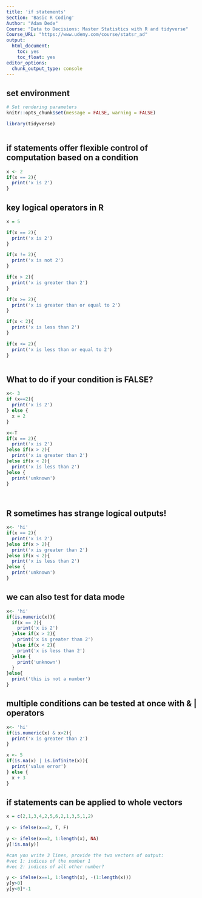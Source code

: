 ```yaml
---
title: 'if statements'
Section: 'Basic R Coding'
Author: "Adam Dede"
Course: "Data to Decisions: Master Statistics with R and tidyverse"
Course_URL: "https://www.udemy.com/course/statsr_ad" 
output:
  html_document:
    toc: yes
    toc_float: yes
editor_options:
  chunk_output_type: console
---
```



## set environment

```r

# Set rendering parameters
knitr::opts_chunk$set(message = FALSE, warning = FALSE)

library(tidyverse)



```

## if statements offer flexible control of computation based on a condition

```r
x <- 2
if(x == 2){
  print('x is 2')
}

```
## key logical operators in R
```r

x = 5

if(x == 2){
  print('x is 2')
}

if(x != 2){
  print('x is not 2')
}

if(x > 2){
  print('x is greater than 2')
}

if(x >= 2){
  print('x is greater than or equal to 2')
}

if(x < 2){
  print('x is less than 2')
}

if(x <= 2){
  print('x is less than or equal to 2')
}



```
## What to do if your condition is FALSE? 
```r

x<- 3
if (x==2){
  print('x is 2')
} else {
  x = 2
}

x<-T
if(x == 2){
  print('x is 2')
}else if(x > 2){
  print('x is greater than 2')
}else if(x < 2){
  print('x is less than 2')
}else {
  print('unknown')
}




```
## R sometimes has strange logical outputs! 
```r
x<- 'hi'
if(x == 2){
  print('x is 2')
}else if(x > 2){
  print('x is greater than 2')
}else if(x < 2){
  print('x is less than 2')
}else {
  print('unknown')
}


```

## we can also test for data mode 
```r
x<- 'hi'
if(is.numeric(x)){
  if(x == 2){
    print('x is 2')
  }else if(x > 2){
    print('x is greater than 2')
  }else if(x < 2){
    print('x is less than 2')
  }else {
    print('unknown')
  }
}else{
  print('this is not a number')
}


```

## multiple conditions can be tested at once with & | operators
```r
x<- 'hi'
if(is.numeric(x) & x>2){
  print('x is greater than 2')
}

x <- 5
if(is.na(x) | is.infinite(x)){
  print('value error')
} else {
  x + 3
}


```

## if statements can be applied to whole vectors
```r
x = c(2,1,3,4,2,5,6,2,1,3,5,1,2)
            
y <- ifelse(x==2, T, F)

y <- ifelse(x==2, 1:length(x), NA)
y[!is.na(y)]

#can you write 3 lines, provide the two vectors of output: 
#vec 1: indices of the number 1
#vec 2: indices of all other number? 

y <- ifelse(x==1, 1:length(x), -(1:length(x)))
y[y>0]
y[y<0]*-1

```
